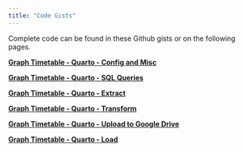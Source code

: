 ```yaml
---
title: "Code Gists"
---
```


Complete code can be found in these Github gists or on the following pages.


[**Graph Timetable - Quarto - Config and Misc**](https://gist.github.com/zoonalink/818cae9f20db1f1417725a1f297ff061)




[**Graph Timetable - Quarto - SQL Queries**](https://gist.github.com/zoonalink/4ba9fa5bf75ac21c1537d8176ee5c700)




[**Graph Timetable - Quarto - Extract**](https://gist.github.com/zoonalink/d3bafb3100a162c50694be699bfc8e3f)



[**Graph Timetable - Quarto - Transform**](https://gist.github.com/zoonalink/125673550192ff7515628b7d00879114)



[**Graph Timetable - Quarto - Upload to Google Drive**](https://gist.github.com/zoonalink/450bff1a92d2efcde58ab4b9edc3e7ae)


[**Graph Timetable - Quarto - Load**](https://gist.github.com/zoonalink/ce5e1f3e578a5eeed05144f3676af409)







